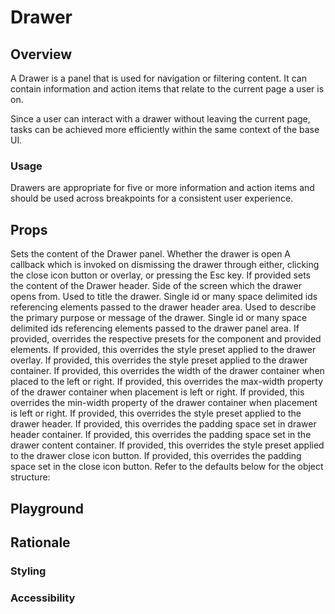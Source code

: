 


# Drawer

## Overview

A Drawer is a panel that is used for navigation or filtering content. It can contain information and action items that relate to the current page a user is on.

Since a user can interact with a drawer without leaving the current page, tasks can be achieved more efficiently within the same context of the base UI.

### Usage

Drawers are appropriate for five or more information and action items and should be used across breakpoints for a consistent user experience.

## Props

<LegacyBlock marginTop="sizing040">
  <Prop name="children" type="Exclude<React.ReactNode, 'undefined'>" required>
    Sets the content of the Drawer panel.
  </Prop>
  <Prop name="open" type="boolean" default={false} required>
    Whether the drawer is open
  </Prop>
  <Prop name="onDismiss" type="function" required>
    A callback which is invoked on dismissing the drawer through either, clicking the close icon button or overlay, or pressing the Esc key.
  </Prop>
    <Prop name="header" type="React.ReactNode">
    If provided sets the content of the Drawer header.
  </Prop>
  <Prop name="placement" type="'left'|'right'" default='right'>
    Side of the screen which the drawer opens from.
  </Prop>
    <Prop name="ariaLabelledby" type="string" >
    Used to title the drawer.
    Single id or many space delimited ids referencing elements passed to the drawer header area.
  </Prop>
  <Prop name="ariaDescribedby" type="string" >
    Used to describe the primary purpose or message of the drawer.
    Single id or many space delimited ids referencing elements passed to the drawer panel area.
  </Prop>
  <Prop name="overrides" type="object">
    If provided, overrides the respective presets for the component and provided
    elements.
    <Prop name="overlay" type="object">
      <Prop name="stylePreset" type="MQ<string>">
        If provided, this overrides the style preset applied to the drawer overlay.
      </Prop>
    </Prop>
    <Prop name="panel" type="object">
      <Prop name="stylePreset" type="MQ<string>">
        If provided, this overrides the style preset applied to the drawer container.
      </Prop>
      <Prop name="size" type="MQ<string>">
        If provided, this overrides the width of the drawer container when placed to the left or right.
      </Prop>
      <Prop name="maxSize" type="MQ<string>">
        If provided, this overrides the max-width property of the drawer container when placement is left or right.
      </Prop>
      <Prop name="minSize" type="MQ<string>">
        If provided, this overrides the min-width property of the drawer container when placement is left or right.
      </Prop>
    </Prop>
    <Prop name="header" type="object">
       <Prop name="stylePreset" type="MQ<string>">
        If provided, this overrides the style preset applied to the drawer header.
      </Prop>
      <Prop name="spaceInset" type="MQ<string>">
        If provided, this overrides the padding space set in drawer header container.
      </Prop>
    </Prop>
    <Prop name="content" type="object">
    <Prop name="spaceInset" type="MQ<string>">
        If provided, this overrides the padding space set in the drawer content container.
      </Prop>
    </Prop>
    <Prop name="closeButton" type="object">
      <Prop name="stylePreset" type="MQ<string>">
        If provided, this overrides the style preset applied to the drawer close icon button.
      </Prop>
      <Prop name="spaceInset" type="MQ<string>">
        If provided, this overrides the padding space set in the close icon button.
      </Prop>
    </Prop>
    Refer to the defaults below for the object structure:
    <CodeFromDefaultPresets componentName="drawer" />
  </Prop>
</LegacyBlock>

## Playground

## Rationale

### Styling

### Accessibility


